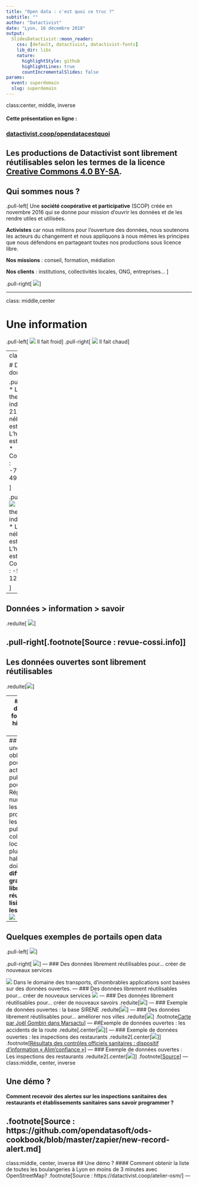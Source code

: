 ```yaml
---
title: "Open data : c'est quoi ce truc ?"
subtitle: ""
author: "Datactivist"
date: "Lyon, 16 décembre 2018"
output:
  SlidesDatactivist::moon_reader:
    css: [default, datactivist, datactivist-fonts]
    lib_dir: libs
    nature:
      highlightStyle: github
      highlightLines: true
      countIncrementalSlides: false
params:
  event: superdemain
  slug: superdemain
---
```


class:center, middle, inverse

#### Cette présentation en ligne : 

### [datactivist.coop/opendatacestquoi](datactivist.coop/opendatacestquoi)

Les productions de Datactivist sont librement réutilisables selon les termes de la licence [Creative Commons 4.0 BY-SA](https://creativecommons.org/licenses/by-sa/4.0/legalcode.fr).
---
## Qui sommes nous ?

.pull-left[
Une **société coopérative et participative** (SCOP) créée en novembre 2016 qui se donne pour mission d’ouvrir les données et de les rendre utiles et utilisées. 

**Activistes** car nous militons pour l’ouverture des données, nous soutenons les acteurs du changement et nous appliquons à nous mêmes les principes que nous défendons en partageant toutes nos productions sous licence libre.		

**Nos missions** : conseil, formation, médiation

**Nos clients** : institutions, collectivités locales, ONG, entreprises…
]
				
.pull-right[ 
![](img/sticker_datactivist.png)
]

---

class: middle,center

# Une information

.pull-left[
![](img/ice.png)
Il fait froid
]
.pull-right[
![](img/beach.png)
Il fait chaud
]

---
class: middle

# Des données

.pull-left[
![](img/ice.png)
* Le thermomètre indique – 21°C
* La nébulosité est de 1%
* L’humidité est de 25 % 
* Coordonnées : -70.302347, 49.089568

]

.pull-right[
![](img/beach.png)
* Le thermomètre indique 28°C 
* La nébulosité est de 6%
* L’humidité est de 67% 
* Coordonnées : -5.144064, 123.215463

]

---

## Données > information > savoir

.reduite[
![](img/dik.png)
]

.pull-right[.footnote[Source : revue-cossi.info]]
---

## Les données ouvertes sont librement réutilisables
.reduite[![](img/dataspectrum.png)]

---
## L'open data a des fondements historiques anciens

.reduite[![](img/ddhc.png)]

---
## 2018 : une obligation pour tous les acteurs publics
Loi pour une République numérique : les données produites par les acteurs publics et les collectivités locales de plus de 3500 habitants doivent être **diffusées gratuitement, librement réutilisables, lisibles par les machines**
![](img/lprn.png)

---
## Quelques exemples de portails open data

.pull-left[
![](img/datagrandlyon.png)
]

.pull-right[
![](img/dgf.png)
]
---
### Des données librement réutilisables pour… créer de nouveaux services

![](img/apps.png)
Dans le domaine des transports, d'inombrables applications sont basées sur des données ouvertes. 
---
### Des données librement réutilisables pour… créer de nouveaux services
![](img/off_apps.png)
---
### Des données librement réutilisables pour… créer de nouveaux savoirs
.reduite[![](https://datactivist.coop/dataliteracy/img/ruesoif.png)]
---
### Exemple de données ouvertes : la base SIRENE
.reduite[![](https://datactivist.coop/dataliteracy/img/sirene.png)]
---
### Des données librement réutilisables pour… améliorer nos villes
.reduite[![](https://datactivist.coop/dataliteracy/img/marsactu.png)]
.footnote[Carte par Joël Gombin dans Marsactu](https://joelgombin.github.io/marsactu_accidents/chronique.html)]
---
##Exemple de données ouvertes : les accidents de la route
.reduite[.center[![](https://datactivist.coop/dataliteracy/img/accidents.png)]]
---
### Exemple de données ouvertes : les inspections des restaurants
.reduite2[.center[![](https://datactivist.coop/dataliteracy/img/aliminfos.png)]]
.footnote[[Résultats des contrôles officiels sanitaires : dispositif d'information « Alim’confiance »](https://www.data.gouv.fr/fr/datasets/resultats-des-controles-officiels-sanitaires-dispositif-dinformation-alimconfiance/)]
---
### Exemple de données ouvertes : Les inspections des restaurants
.reduite2[.center[![](https://datactivist.coop/dataliteracy/img/resto.png)]]
.footnote[[Source](https://dgal.opendatasoft.com/explore/embed/dataset/export_alimconfiance/map/?disjunctive.app_libelle_activite_etablissement&disjunctive.filtre&refine.synthese_eval_sanit=A%20corriger%20de%20mani%C3%A8re%20urgente&location=6,47.24195,5.00977&static=false&datasetcard=true)]
---
class:middle, center, inverse

## Une démo ?
#### Comment recevoir des alertes sur les inspections sanitaires des restaurants et établissements sanitaires sans savoir programmer ?

.footnote[Source : https://github.com/opendatasoft/ods-cookbook/blob/master/zapier/new-record-alert.md]
---
class:middle, center, inverse
## Une démo ?
#### Comment obtenir la liste de toutes les boulangeries à Lyon en moins de 3 minutes avec OpenStreetMap?
.footnote[Source : https://datactivist.coop/atelier-osm/]
---